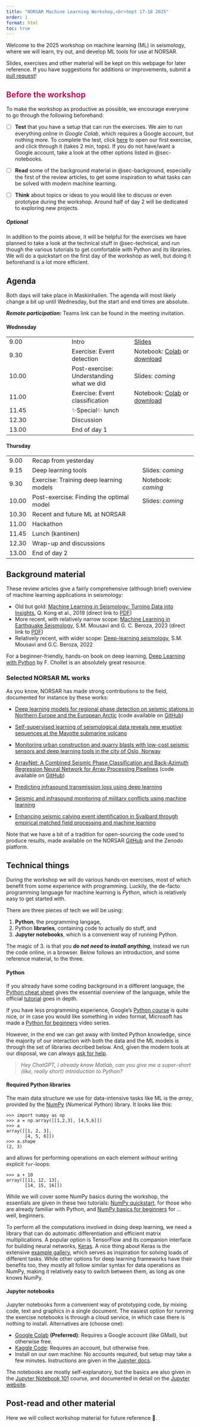 ```yaml
---
title: "NORSAR Machine Learning Workshop,<br>Sept 17-18 2025"
order: 1
format: html
toc: true
---
```


Welcome to the 2025 workshop on machine learning (ML) in seismology, where we will
learn, try out, and develop ML tools for use at NORSAR. 

Slides, exercises and other material will be kept on this webpage for later reference.
If you have suggestions for additions or improvements, submit a
[pull request](https://github.com/smaeland/norsar-ml-workshop/pulls)!


## [Before the workshop]{style="color: #AD1457;"}

To make the workshop as productive as possible, we encourage everyone to go
through the following beforehand:

- [ ] **Test** that you have a setup that can run the exercises. We aim to run everything
online in _Google Colab_, which requires a Google account, but nothing more. To
complete the test, click [here](https://colab.research.google.com/github/smaeland/norsar-ml-workshop/blob/main/0_setup_test.ipynb) to open our first exercise, and click through it
(takes 2 min, tops). If you do not have/want a Google account, take a look at the
other options listed in @sec-notebooks.

- [ ] **Read** some of the background material in @sec-background, especially the
first of the review articles, to get some inspiration to what tasks can be
solved with modern machine learning.

- [ ] **Think** about topics or ideas to you would like to discuss or even prototype
during the workshop. Around half of day 2 will be dedicated to exploring new
projects.

##### Optional

In addition to the points above, it will be helpful for the exercises we have
planned to take a look at the technical stuff in @sec-technical, and run though
the various tutorials to get comfortable with Python and its libraries. We will
do a quickstart on the first day of the workshop as well, but doing it beforehand
is a lot more efficient.

## Agenda 

Both days will take place in Maskinhallen. The agenda will most likely change
a bit up until Wednesday, but the start and end times are absolute.

_**Remote participation:**_ Teams link can be found in the meeting invitation.

#### Wednesday

|   |   |   |
|---|---|---|
|  9.00 | Intro | [Slides](slides/day1.qmd) |
|  9.30 | Exercise: Event detection | Notebook: [Colab](https://colab.research.google.com/github/smaeland/norsar-ml-workshop/blob/main/1_event_detection.ipynb) or [download](https://github.com/smaeland/norsar-ml-workshop/blob/main/1_event_detection.ipynb) |
| 10.00 | Post-exercise: Understanding what we did | Slides: _coming_ | 
| 11.00 | Exercise: Event classification |  Notebook: [Colab](https://colab.research.google.com/github/smaeland/norsar-ml-workshop/blob/main/2_event_classification.ipynb) or [download](https://github.com/smaeland/norsar-ml-workshop/blob/main/2_event_classification.ipynb) | 
| 11.45 | ✨Special✨ lunch | |
| 12.30 | Discussion | | 
| 13.00 | End of day 1 | | 


#### Thursday

|   |   |   |
|---|---|---|
|  9.00 | Recap from yesterday |  |
|  9.15 | Deep learning tools | Slides: _coming_ | 
|  9.30 | Exercise: Training deep learning models | Notebook: _coming_ |
| 10.00 | Post-exercise: Finding the optimal model | Slides: _coming_ | 
| 10.30 | Recent and future ML at NORSAR | | 
| 11.00 | Hackathon | | 
| 11.45 | Lunch (kantinen) | |
| 12.30 | Wrap-up and discussions | |
| 13.00 | End of day 2 | | 
 

<!-- Wednesday: [Slides](slides/lecture1.qmd) -->

<!-- Thursday: [Slides](slides/lecture2.qmd) -->


## Background material {#sec-background}

These review articles give a fairly comprehensive (although brief) overview
of machine learning applications in seismology:

- Old but gold: [Machine Learning in Seismology: Turning Data into Insights](https://pubs.geoscienceworld.org/ssa/srl/article-abstract/90/1/3/566430/Machine-Learning-in-Seismology-Turning-Data-into),
Q. Kong et al., 2019 (direct link to [PDF](pdfs/emerging-topics-srl.pdf))
- More recent, with relatively narrow scope: [Machine Learning in Earthquake Seismology](https://www.annualreviews.org/content/journals/10.1146/annurev-earth-071822-100323),
 S.M. Mousavi and G. C. Beroza, 2023 (direct link to [PDF](pdfs/annurev-earth-071822-100323.pdf))
- Relatively recent, with wider scope: [Deep-learning seismology](https://www.science.org/doi/full/10.1126/science.abm4470),
S.M. Mousavi and G.C. Beroza, 2022

For a beginner-friendly, hands-on book on deep learning, [Deep Learning with Python](https://www.google.com/search?q=chollet+deep+learning)
by F. Chollet is an absolutely great resource.

### Selected NORSAR ML works

As you know, NORSAR has made strong contributions to the field, documented for instance by these works: 

- [Deep learning models for regional phase detection on seismic stations in Northern Europe and the European Arctic](https://academic.oup.com/gji/article/239/2/862/7740467)
(code available on [GitHub](https://github.com/NorwegianSeismicArray/tphasenet))

- [Self-supervised learning of seismological data reveals new eruptive sequences at the Mayotte submarine volcano](https://academic.oup.com/gji/article/240/1/1/7817994)

- [Monitoring urban construction and quarry blasts with low-cost seismic sensors and deep learning tools in the city of Oslo, Norway](http://seismica.library.mcgill.ca/article/view/1166)

- [ArrayNet: A Combined Seismic Phase Classification and Back‐Azimuth Regression Neural Network for Array Processing Pipelines](https://pubs.geoscienceworld.org/ssa/bssa/article-abstract/113/6/2345/627723/ArrayNet-A-Combined-Seismic-Phase-Classification?redirectedFrom=fulltext)
(code available on [GitHub](https://github.com/NorwegianSeismicArray/arraynet))

- [Predicting infrasound transmission loss using deep learning](https://academic.oup.com/gji/article/232/1/274/6661419)

- [Seismic and infrasound monitoring of military conflicts using machine learning](https://quentinbrissaud.github.io/images/2023.05.04_Brissaud_Ukraine_ML_Sandia.pdf)

- [Enhancing seismic calving event identification in Svalbard through empirical matched field processing and machine learning](https://academic.oup.com/gji/article/230/2/1305/6551899)

Note that we have a bit of a tradition for open-sourcing the code used to
produce results, made available on the NORSAR [GitHub](https://github.com/NorwegianSeismicArray)
and the Zenodo platform.


## Technical things {#sec-technical}

During the workshop we will do various hands-on exercises, most of which benefit
from some experience with programming. Luckily, the de-facto programming language
for machine learning is _Python_, which is relatively easy to get started with.

There are three pieces of tech we will be using:

1. **Python**, the programming langage,
2. Python **libraries**, containing code to actually do stuff, and
3. **Jupyter notebooks**, which is a convenient way of running Python.

The magic of 3. is that you **_do not need to install anything_**, instead we
run the code online, in a browser. Below follows an introduction, and some
reference material, to the three.

#### Python

If you already have some coding background in a different language, the [Python
cheat sheet](https://realpython.com/cheatsheets/python/) gives the essential
overview of the language, while the official [tutorial](https://docs.python.org/3/tutorial/)
goes in depth.

If you have less programming experience, Google's [Python course](https://developers.google.com/edu/python)
is quite nice, or in case you would like something in video format, Microsoft has
made a [Python for beginners](https://learn.microsoft.com/en-us/shows/intro-to-python-development/)
video series.

However, in the end we can get away with limited Python knowledge, since the
majority of our interaction with both the data and the ML models is through
the set of libraries decribed below. And, given the modern tools at our disposal,
we can always [ask for help](https://chatgpt.com/).

> _Hey ChatGPT, I already know Matlab, can you give me a super-short (like, really short) introduction to Python?_


#### Required Python libraries 

The main data structure we use for data-intensive tasks like ML is the _array_,
provided by the [NumPy](https://numpy.org/) (*Num*erical *Py*thon) library. 
It looks like this:

```.python
>>> import numpy as np
>>> a = np.array([[1,2,3], [4,5,6]])
>>> a
array([[1, 2, 3],
       [4, 5, 6]])
>>> a.shape
(2, 3)
```

and allows for performing operations on each element _without_ writing
explicit `for`-loops:

```.python
>>> a + 10
array([[11, 12, 13],
       [14, 15, 16]])
```

While we will cover some NumPy basics during the workshop, the essentials
are given in these two tutorials: [NumPy quickstart](https://numpy.org/doc/stable/user/quickstart.html),
for those who are already familiar with Python, and [NumPy basics for beginners](https://numpy.org/doc/stable/user/absolute_beginners.html)
for ... well, beginners. 

To perform all the computations involved in doing deep learning, we need a library
that can do automatic differentiation and efficient matrix multiplications. A popular
option is TensorFlow and its companion interface for building neural networks, [Keras](keras.io).
A nice thing about Keras is the extensive [example gallery](https://keras.io/examples/),
which serves as inspiration for solving loads of different tasks. While other options for
deep learning frameworks have their benefits too, they mostly all follow similar syntax
for data operations as NumPy, making it relatively easy to switch between them, as long
as one knows NumPy.


#### Jupyter notebooks {#sec-notebooks}

Jupyter notebooks form a convenient way of prototyping code, by mixing code, text
and graphics in a single document. The easiest option for running the exercise
notebooks is through a cloud service, in which case there is nothing to install.
Alternatives are (choose one):

- [Google Colab](https://colab.research.google.com/) **(Preferred)**: Requires
a Google account (like GMail), but otherwise free.
- [Kaggle Code](https://www.kaggle.com/code): Requires an account, but otherwise free.
- Install on our own machine: No accounts required, but setup may take a few minutes.
Instructions are given in the [Jupyter docs](https://docs.jupyter.org/en/latest/install/notebook-classic.html).

The notebooks are mostly self-explanatory, but the basics are also given in the
[Jupyter Notebook 101](https://www.kaggle.com/code/jhoward/jupyter-notebook-101)
course, and documented in detail on the [Jupyter website](https://docs.jupyter.org/en/latest/).





## Post-read and other material

Here we will collect workshop material for future reference 💾. 

